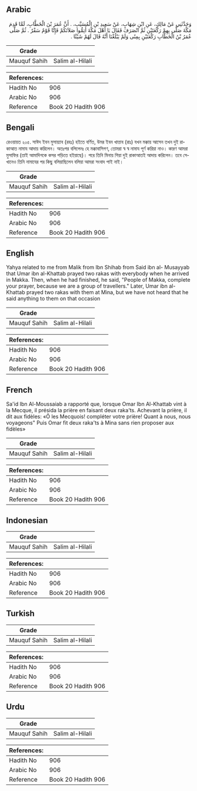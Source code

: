 ## Arabic


<div dir="rtl" lang="ar" style={{fontSize:'larger',backgroundColor:'#f8f9fa',padding:20}}>
وَحَدَّثَنِي عَنْ مَالِكٍ، عَنِ ابْنِ شِهَابٍ، عَنْ سَعِيدِ بْنِ الْمُسَيَّبِ، ‏.‏ أَنَّ عُمَرَ بْنَ الْخَطَّابِ، لَمَّا قَدِمَ مَكَّةَ صَلَّى بِهِمْ رَكْعَتَيْنِ ثُمَّ انْصَرَفَ فَقَالَ يَا أَهْلَ مَكَّةَ أَتِمُّوا صَلاَتَكُمْ فَإِنَّا قَوْمٌ سَفْرٌ ‏.‏ ثُمَّ صَلَّى عُمَرُ بْنُ الْخَطَّابِ رَكْعَتَيْنِ بِمِنًى وَلَمْ يَبْلُغْنَا أَنَّهُ قَالَ لَهُمْ شَيْئًا ‏.‏
</div>
<div style={{backgroundColor:'#f8f9fa',padding:20, marginBottom: 10}}><table> <thead> <tr> <th>Grade</th> <th></th> </tr> </thead> <tbody> <tr><td>Mauquf Sahih</td><td>Salim al-Hilali</td></tr></tbody></table><table> <thead> <tr> <th>References:</th> <th></th> </tr> </thead> <tbody><tr><td>Hadith No</td><td>906</td></tr><tr><td>Arabic No</td><td>906</td></tr><tr><td>Reference</td><td>Book 20 Hadith 906</td></tr></tbody></table></div>

## Bengali


<div dir="ltr" lang="bn" style={{fontSize:'larger',backgroundColor:'#f8f9fa',padding:20}}>
রেওয়ায়ত ২০৫. সাঈদ ইবন মুসায়্যাব (রহঃ) হইতে বর্ণিত, উমর ইবন খাত্তাব (রাঃ) যখন মক্কায় আসেন তখন দুই রাকাআত নামায আদায় করিলেন। অতঃপর বলিলেনঃ হে মক্কাবাসিগণ, তোমরা স্ব স্ব নামায পূর্ণ করিয়া নাও। কারণ আমরা মুসাফির (তাই আমাদিগকে কসর পড়িতে হইয়াছে)। পরে তিনি মিনায় গিয়া দুই রাকাআতই আদায় করিলেন। তবে সেখানেও তিনি নামাযের পর কিছু বলিয়াছিলেন বলিয়া আমরা সংবাদ পাই নাই।
</div>
<div style={{backgroundColor:'#f8f9fa',padding:20, marginBottom: 10}}><table> <thead> <tr> <th>Grade</th> <th></th> </tr> </thead> <tbody> <tr><td>Mauquf Sahih</td><td>Salim al-Hilali</td></tr></tbody></table><table> <thead> <tr> <th>References:</th> <th></th> </tr> </thead> <tbody><tr><td>Hadith No</td><td>906</td></tr><tr><td>Arabic No</td><td>906</td></tr><tr><td>Reference</td><td>Book 20 Hadith 906</td></tr></tbody></table></div>

## English


<div dir="ltr" lang="en" style={{fontSize:'larger',backgroundColor:'#f8f9fa',padding:20}}>
Yahya related to me from Malik from Ibn Shihab from Said ibn al- Musayyab that Umar ibn al-Khattab prayed two rakas with everybody when he arrived in Makka. Then, when he had finished, he said, "People of Makka, complete your prayer, because we are a group of travellers." Later, Umar ibn al-Khattab prayed two rakas with them at Mina, but we have not heard that he said anything to them on that occasion
</div>
<div style={{backgroundColor:'#f8f9fa',padding:20, marginBottom: 10}}><table> <thead> <tr> <th>Grade</th> <th></th> </tr> </thead> <tbody> <tr><td>Mauquf Sahih</td><td>Salim al-Hilali</td></tr></tbody></table><table> <thead> <tr> <th>References:</th> <th></th> </tr> </thead> <tbody><tr><td>Hadith No</td><td>906</td></tr><tr><td>Arabic No</td><td>906</td></tr><tr><td>Reference</td><td>Book 20 Hadith 906</td></tr></tbody></table></div>

## French


<div dir="ltr" lang="fr" style={{fontSize:'larger',backgroundColor:'#f8f9fa',padding:20}}>
Sa'id Ibn Al-Moussaiab a rapporté que, lorsque Omar Ibn Al-Khattab vint à la Mecque, il présida la prière en faisant deux raka'ts. Achevant la prière, il dit aux fidèles: «Ô les Mecquois! compléter votre prière! Quant à nous, nous voyageons" Puis Omar fit deux raka'ts à Mina sans rien proposer aux fidèles»
</div>
<div style={{backgroundColor:'#f8f9fa',padding:20, marginBottom: 10}}><table> <thead> <tr> <th>Grade</th> <th></th> </tr> </thead> <tbody> <tr><td>Mauquf Sahih</td><td>Salim al-Hilali</td></tr></tbody></table><table> <thead> <tr> <th>References:</th> <th></th> </tr> </thead> <tbody><tr><td>Hadith No</td><td>906</td></tr><tr><td>Arabic No</td><td>906</td></tr><tr><td>Reference</td><td>Book 20 Hadith 906</td></tr></tbody></table></div>

## Indonesian


<div dir="ltr" lang="id" style={{fontSize:'larger',backgroundColor:'#f8f9fa',padding:20}}>

</div>
<div style={{backgroundColor:'#f8f9fa',padding:20, marginBottom: 10}}><table> <thead> <tr> <th>Grade</th> <th></th> </tr> </thead> <tbody> <tr><td>Mauquf Sahih</td><td>Salim al-Hilali</td></tr></tbody></table><table> <thead> <tr> <th>References:</th> <th></th> </tr> </thead> <tbody><tr><td>Hadith No</td><td>906</td></tr><tr><td>Arabic No</td><td>906</td></tr><tr><td>Reference</td><td>Book 20 Hadith 906</td></tr></tbody></table></div>

## Turkish


<div dir="ltr" lang="tr" style={{fontSize:'larger',backgroundColor:'#f8f9fa',padding:20}}>

</div>
<div style={{backgroundColor:'#f8f9fa',padding:20, marginBottom: 10}}><table> <thead> <tr> <th>Grade</th> <th></th> </tr> </thead> <tbody> <tr><td>Mauquf Sahih</td><td>Salim al-Hilali</td></tr></tbody></table><table> <thead> <tr> <th>References:</th> <th></th> </tr> </thead> <tbody><tr><td>Hadith No</td><td>906</td></tr><tr><td>Arabic No</td><td>906</td></tr><tr><td>Reference</td><td>Book 20 Hadith 906</td></tr></tbody></table></div>

## Urdu


<div dir="rtl" lang="ur" style={{fontSize:'larger',backgroundColor:'#f8f9fa',padding:20}}>

</div>
<div style={{backgroundColor:'#f8f9fa',padding:20, marginBottom: 10}}><table> <thead> <tr> <th>Grade</th> <th></th> </tr> </thead> <tbody> <tr><td>Mauquf Sahih</td><td>Salim al-Hilali</td></tr></tbody></table><table> <thead> <tr> <th>References:</th> <th></th> </tr> </thead> <tbody><tr><td>Hadith No</td><td>906</td></tr><tr><td>Arabic No</td><td>906</td></tr><tr><td>Reference</td><td>Book 20 Hadith 906</td></tr></tbody></table></div>